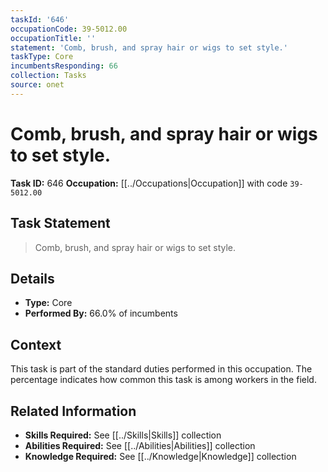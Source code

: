 ```yaml
---
taskId: '646'
occupationCode: 39-5012.00
occupationTitle: ''
statement: 'Comb, brush, and spray hair or wigs to set style.'
taskType: Core
incumbentsResponding: 66
collection: Tasks
source: onet
---
```

# Comb, brush, and spray hair or wigs to set style.

**Task ID:** 646
**Occupation:** [[../Occupations|Occupation]] with code `39-5012.00`

## Task Statement

> Comb, brush, and spray hair or wigs to set style.

## Details

- **Type:** Core
- **Performed By:** 66.0% of incumbents

## Context

This task is part of the standard duties performed in this occupation. The percentage indicates how common this task is among workers in the field.

## Related Information

- **Skills Required:** See [[../Skills|Skills]] collection
- **Abilities Required:** See [[../Abilities|Abilities]] collection
- **Knowledge Required:** See [[../Knowledge|Knowledge]] collection
